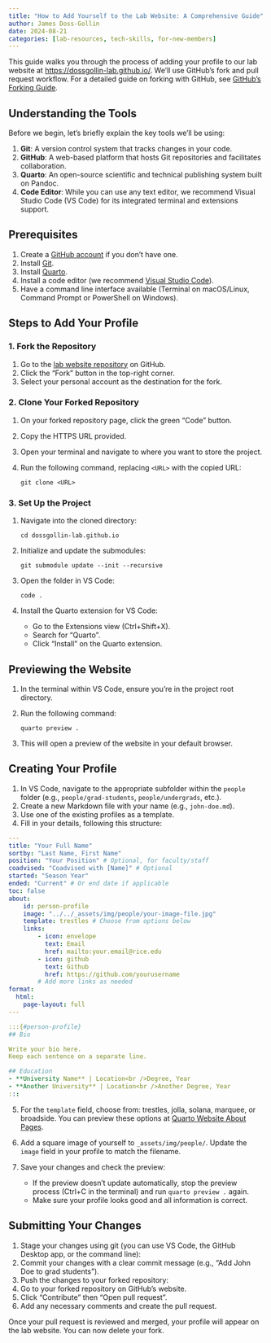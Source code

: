 ```yaml
---
title: "How to Add Yourself to the Lab Website: A Comprehensive Guide"
author: James Doss-Gollin
date: 2024-08-21
categories: [lab-resources, tech-skills, for-new-members]
---
```


This guide walks you through the process of adding your profile to our lab website at [https://dossgollin-lab.github.io/](https://dossgollin-lab.github.io/).
We'll use GitHub's fork and pull request workflow.
For a detailed guide on forking with GitHub, see [GitHub's Forking Guide](https://guides.github.com/activities/forking/).

## Understanding the Tools

Before we begin, let's briefly explain the key tools we'll be using:

1. **Git**: A version control system that tracks changes in your code.
2. **GitHub**: A web-based platform that hosts Git repositories and facilitates collaboration.
3. **Quarto**: An open-source scientific and technical publishing system built on Pandoc.
4. **Code Editor**: While you can use any text editor, we recommend Visual Studio Code (VS Code) for its integrated terminal and extensions support.

## Prerequisites

1. Create a [GitHub account](https://github.com/join) if you don't have one.
2. Install [Git](https://git-scm.com/downloads).
3. Install [Quarto](https://quarto.org/docs/get-started/).
4. Install a code editor (we recommend [Visual Studio Code](https://code.visualstudio.com/)).
5. Have a command line interface available (Terminal on macOS/Linux, Command Prompt or PowerShell on Windows).

## Steps to Add Your Profile

### 1. Fork the Repository

1. Go to the [lab website repository](https://github.com/dossgollin-lab/dossgollin-lab.github.io) on GitHub.
2. Click the "Fork" button in the top-right corner.
3. Select your personal account as the destination for the fork.

### 2. Clone Your Forked Repository

1. On your forked repository page, click the green "Code" button.
2. Copy the HTTPS URL provided.
3. Open your terminal and navigate to where you want to store the project.
4. Run the following command, replacing `<URL>` with the copied URL:
   ```
   git clone <URL>
   ```

### 3. Set Up the Project

1. Navigate into the cloned directory:
   ```
   cd dossgollin-lab.github.io
   ```
2. Initialize and update the submodules:
   ```
   git submodule update --init --recursive
   ```
3. Open the folder in VS Code:
   ```
   code .
   ```
4. Install the Quarto extension for VS Code:
   - Go to the Extensions view (Ctrl+Shift+X).
   - Search for "Quarto".
   - Click "Install" on the Quarto extension.

## Previewing the Website

1. In the terminal within VS Code, ensure you're in the project root directory.
2. Run the following command:
   ```
   quarto preview .
   ```
3. This will open a preview of the website in your default browser.

## Creating Your Profile

1. In VS Code, navigate to the appropriate subfolder within the `people` folder (e.g., `people/grad-students`, `people/undergrads`, etc.).
2. Create a new Markdown file with your name (e.g., `john-doe.md`).
3. Use one of the existing profiles as a template.
4. Fill in your details, following this structure:

```yaml
---
title: "Your Full Name"
sortby: "Last Name, First Name"
position: "Your Position" # Optional, for faculty/staff
coadvised: "Coadvised with [Name]" # Optional
started: "Season Year"
ended: "Current" # Or end date if applicable
toc: false
about:
    id: person-profile
    image: "../../_assets/img/people/your-image-file.jpg"
    template: trestles # Choose from options below
    links:
        - icon: envelope
          text: Email
          href: mailto:your.email@rice.edu
        - icon: github
          text: Github
          href: https://github.com/yourusername
        # Add more links as needed
format: 
  html:
    page-layout: full
---

:::{#person-profile}
## Bio

Write your bio here.
Keep each sentence on a separate line.

## Education
- **University Name** | Location<br />Degree, Year
- **Another University** | Location<br />Another Degree, Year
:::
```

5. For the `template` field, choose from: trestles, jolla, solana, marquee, or broadside.
   You can preview these options at [Quarto Website About Pages](https://quarto.org/docs/websites/website-about.html).

6. Add a square image of yourself to `_assets/img/people/`.
   Update the `image` field in your profile to match the filename.

7. Save your changes and check the preview:
   - If the preview doesn't update automatically, stop the preview process (Ctrl+C in the terminal) and run `quarto preview .` again.
   - Make sure your profile looks good and all information is correct.

## Submitting Your Changes

1. Stage your changes using git (you can use VS Code, the GitHub Desktop app, or the command line):
2. Commit your changes with a clear commit message (e.g., "Add John Doe to grad students").
3. Push the changes to your forked repository:
4. Go to your forked repository on GitHub's website.
5. Click "Contribute" then "Open pull request".
6. Add any necessary comments and create the pull request.

Once your pull request is reviewed and merged, your profile will appear on the lab website.
You can now delete your fork.
